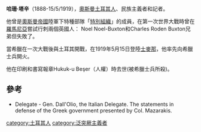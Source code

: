 '''哈珊·塔辛'''（1888-15/5/1919），[[奧斯曼土耳其人|奧斯曼土耳其人]]、民族主義者和記者。

他曾是[[奧斯曼帝國|奧斯曼帝國]]陸軍下特種部隊「[[特別組織|特別組織]]」的成員，在第一次世界大戰時曾在[[羅馬尼亞|羅馬尼亞]]嘗試行刺兩個英國人： Noel Noel-Buxton和Charles Roden Buxton兄弟但失敗了。

當希臘在一次大戰後與土耳其開戰，在1919年5月15日登陸[[士麥那|士麥那]]，他率先向希臘士兵開火。

他在印刷和書寫報章Hukuk-u Beşer（人權）時去世(被希臘士兵所殺)。

==參考==
* Delegate - Gen. Dall'Olio, the Italian Delegate. The statements in defense of the Greek government presented by Col. Mazarakis.

{{DEFAULTSORT: Tahsin, Hasan}}
[[category:土耳其人|category:土耳其人]]
[[category:泛突厥主義者|category:泛突厥主義者]]